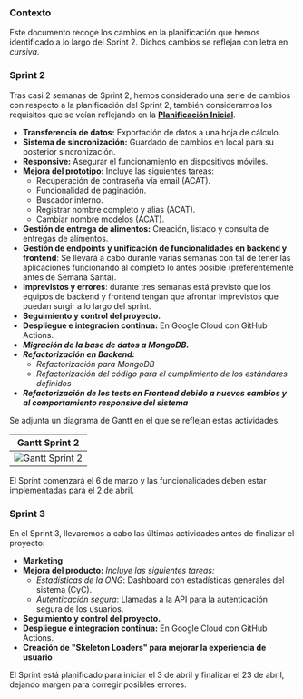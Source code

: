 ### Contexto

Este documento recoge los cambios en la planificación que hemos identificado a lo largo del Sprint 2.
Dichos cambios se reflejan con letra en *cursiva*.

### Sprint 2

Tras casi 2 semanas de Sprint 2, hemos considerado una serie de cambios con respecto a la planificación del Sprint 2, también consideramos los requisitos que se veían reflejando en la **[Planificación Inicial](/docs/Planificación/Planificación%20Inicial)**.

- **Transferencia de datos:** Exportación de datos a una hoja de cálculo.
- **Sistema de sincronización:** Guardado de cambios en local para su posterior sincronización.
- **Responsive:** Asegurar el funcionamiento en dispositivos móviles.
- **Mejora del prototipo:** Incluye las siguientes tareas:
  * Recuperación de contraseña vía email (ACAT).
  * Funcionalidad de paginación.
  * Buscador interno.
  * Registrar nombre completo y alias (ACAT).
  * Cambiar nombre modelos (ACAT).
- **Gestión de entrega de alimentos:** Creación, listado y consulta de entregas de alimentos.
- **Gestión de endpoints y unificación de funcionalidades en backend y frontend**: Se llevará a cabo durante varias semanas con tal de tener las aplicaciones funcionando al completo lo antes posible (preferentemente antes de Semana Santa). 
- **Imprevistos y errores**: durante tres semanas está previsto que los equipos de backend y frontend tengan que afrontar imprevistos que puedan surgir a lo largo del sprint.
- **Seguimiento y control del proyecto.**
- **Despliegue e integración continua:** En Google Cloud con GitHub Actions.
- ***Migración de la base de datos a MongoDB.***
- ***Refactorización en Backend:***
  * *Refactorización para MongoDB*
  * *Refactorización del código para el cumplimiento de los estándares definidos*
- ***Refactorización de los tests en Frontend debido a nuevos cambios y al comportamiento responsive del sistema***


Se adjunta un diagrama de Gantt en el que se reflejan estas actividades.

| Gantt Sprint 2                                                        |
| --------------------------------------------------------------------------------- |
| ![Gantt Sprint 2](/img/planification/gantt-2.png) |

El Sprint comenzará el 6 de marzo y las funcionalidades deben estar implementadas para el 2 de abril.

### Sprint 3

En el Sprint 3, llevaremos a cabo las últimas actividades antes de finalizar el proyecto:

- **Marketing**
- **Mejora del producto:** *Incluye las siguientes tareas:*
  * *Estadísticas de la ONG*: Dashboard con estadísticas generales del sistema (CyC).
  * *Autenticación segura*: Llamadas a la API para la autenticación segura de los usuarios.
- **Seguimiento y control del proyecto.**
- **Despliegue e integración continua:** En Google Cloud con GitHub Actions.
- **Creación de "Skeleton Loaders" para mejorar la experiencia de usuario**

El Sprint está planificado para iniciar el 3 de abril y finalizar el 23 de abril, dejando margen para corregir posibles errores.

